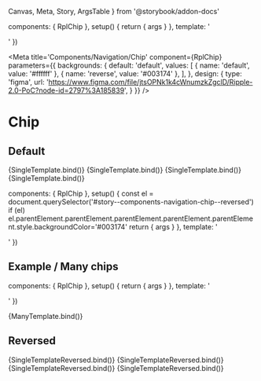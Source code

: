   Canvas,
  Meta,
  Story,
  ArgsTable
} from '@storybook/addon-docs'

  components: { RplChip },
  setup() {
    return { args }
  },
  template: '<div class="sb-container"><RplChip v-bind="args" /></div>'
})

<Meta
  title='Components/Navigation/Chip'
  component={RplChip}
  parameters={{
    backgrounds: {
      default: 'default',
      values: [
        { name: 'default', value: '#ffffff' },
        { name: 'reverse', value: '#003174' },
      ],
    },
    design: {
      type: 'figma',
      url:
        'https://www.figma.com/file/jtsOPNk1k4cWnumzkZgclD/Ripple-2.0-PoC?node-id=2797%3A185839',
    }
  }}
/>

# Chip

<ArgsTable of={RplChip} />

## Default

<Canvas>
  <Story
    name='Default'
    play={a11yStoryCheck}
    argTypes={{
      theme: {
        control: { type: 'select' },
        options: RplChipThemes,
        defaultValue: RplChipThemes[0]
      }
    }}
    args={{
      label: 'Chip'
    }}
  >
    {SingleTemplate.bind()}
  </Story>
  <Story
    name='Default/Hover'
    play={a11yStoryCheck}
    argTypes={{
      theme: {
        control: { type: 'select' },
        options: RplChipThemes,
        defaultValue: RplChipThemes[0]
      }
    }}
    args={{
      label: 'Chip'
    }}
    parameters={{ pseudo: { hover: true } }}
  >
    {SingleTemplate.bind()}
  </Story>
  <Story
    name='Default/Active'
    play={a11yStoryCheck}
    argTypes={{
      theme: {
        control: { type: 'select' },
        options: RplChipThemes,
        defaultValue: RplChipThemes[0]
      }
    }}
    args={{
      label: 'Chip'
    }}
    parameters={{ pseudo: { active: true } }}
  >
    {SingleTemplate.bind()}
  </Story>
  <Story
    name='Default/Focus'
    play={a11yStoryCheck}
    argTypes={{
      theme: {
        control: { type: 'select' },
        options: RplChipThemes,
        defaultValue: RplChipThemes[0]
      }
    }}
    args={{
      label: 'Chip'
    }}
    parameters={{ pseudo: { focus: true } }}
  >
    {SingleTemplate.bind()}
  </Story>
</Canvas>

  components: { RplChip },
  setup() {
    const el = document.querySelector('#story--components-navigation-chip--reversed')
    if (el) el.parentElement.parentElement.parentElement.parentElement.parentElement.style.backgroundColor='#003174'
    return { args }
  },
  template: '<div class="sb-container" style="background:#003174"><RplChip v-bind="args" /></div>'
})

## Example / Many chips

  components: { RplChip },
  setup() {
    return { args }
  },
  template: '<div class="sb-container"><RplChip v-bind="args" /><RplChip v-bind="args" /><RplChip v-bind="args" /><RplChip v-bind="args" /><RplChip v-bind="args" /><RplChip v-bind="args" /></div>'
})

<Canvas>
  <Story
    name='Example/Many chips'
    play={a11yStoryCheck}
    argTypes={{
      theme: {
        control: { type: 'select' },
        options: RplChipThemes,
        defaultValue: RplChipThemes[0]
      }
    }}
    args={{
      label: 'Chip'
    }}
  >
    {ManyTemplate.bind()}
  </Story>
</Canvas>

## Reversed

<Canvas>
  <Story
    name='Reversed'
    parameters={{
      backgrounds: {
        default: 'reverse'
      },
    }}
    play={a11yStoryCheck}
    argTypes={{
      theme: {
        control: { type: 'select' },
        options: RplChipThemes,
        defaultValue: RplChipThemes[1]
      }
    }}
    args={{
      label: 'Chip'
    }}
  >
    {SingleTemplateReversed.bind()}
  </Story>
  <Story
    name='Reversed/Hover'
    parameters={{
      backgrounds: {
        default: 'reverse'
      },
      pseudo: { hover: true }
    }}
    play={a11yStoryCheck}
    argTypes={{
      theme: {
        control: { type: 'select' },
        options: RplChipThemes,
        defaultValue: RplChipThemes[1]
      }
    }}
    args={{
      label: 'Chip'
    }}
  >
    {SingleTemplateReversed.bind()}
  </Story>
  <Story
    name='Reversed/Active'
    parameters={{
      backgrounds: {
        default: 'reverse'
      },
      pseudo: { active: true }
    }}
    play={a11yStoryCheck}
    argTypes={{
      theme: {
        control: { type: 'select' },
        options: RplChipThemes,
        defaultValue: RplChipThemes[1]
      }
    }}
    args={{
      label: 'Chip'
    }}
  >
    {SingleTemplateReversed.bind()}
  </Story>
  <Story
    name='Reversed/Focus'
    parameters={{
      backgrounds: {
        default: 'reverse'
      },
      pseudo: { focus: true }
    }}
    play={a11yStoryCheck}
    argTypes={{
      theme: {
        control: { type: 'select' },
        options: RplChipThemes,
        defaultValue: RplChipThemes[1]
      }
    }}
    args={{
      label: 'Chip'
    }}
  >
    {SingleTemplateReversed.bind()}
  </Story>
</Canvas>
